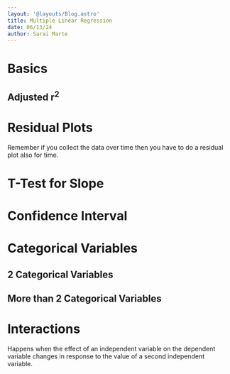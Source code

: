 ```yaml
---
layout: '@layouts/Blog.astro'
title: Multiple Linear Regression
date: 06/13/24
author: Sarai Marte
---
```


# Basics 

## Adjusted r<sup>2</sup>

# Residual Plots

Remember if you collect the data over time then you have to do a residual plot also for time. 

# T-Test for Slope

# Confidence Interval 

# Categorical Variables

## 2 Categorical Variables

## More than 2 Categorical Variables

# Interactions 

Happens when the effect of an independent variable on the dependent variable changes in response to the value of a second independent variable.

&nbsp;&nbsp;&nbsp;&nbsp;
